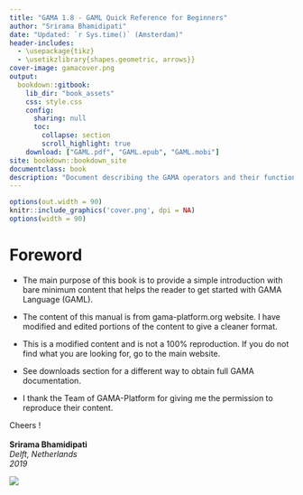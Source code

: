 ```yaml
---
title: "GAMA 1.8 - GAML Quick Reference for Beginners"
author: "Srirama Bhamidipati"
date: "Updated: `r Sys.time()` (Amsterdam)"
header-includes:
  - \usepackage{tikz}
  - \usetikzlibrary{shapes.geometric, arrows}}
cover-image: gamacover.png
output: 
  bookdown::gitbook:
    lib_dir: "book_assets"
    css: style.css
    config:
      sharing: null
      toc:
        collapse: section
        scroll_highlight: true
    download: ["GAML.pdf", "GAML.epub", "GAML.mobi"]
site: bookdown::bookdown_site
documentclass: book
description: "Document describing the GAMA operators and their functions."
---
```




```r
options(out.width = 90)
knitr::include_graphics('cover.png', dpi = NA)
options(width = 90)
```



# Foreword {-}

* The main purpose of this book is to provide a simple introduction with bare minimum content that helps the reader to get started with GAMA Language (GAML).

 * The content of this manual is from gama-platform.org website. I have  modified and edited portions of the content to give a cleaner format.

* This is a modified content and is not a 100% reproduction. If you do not find what you are looking for, go to the main website.

* See downloads section for a different way to obtain full GAMA documentation.

* I thank the Team of GAMA-Platform for giving me the permission to reproduce their content.

Cheers ! \
\
**Srirama Bhamidipati** \
*Delft, Netherlands* \
*2019*

![](gamacover.png)

